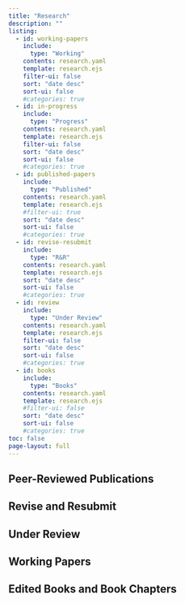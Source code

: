 ```yaml
---
title: "Research"
description: "" 
listing:
  - id: working-papers
    include: 
      type: "Working"
    contents: research.yaml
    template: research.ejs
    filter-ui: false
    sort: "date desc"
    sort-ui: false
    #categories: true
  - id: in-progress
    include: 
      type: "Progress"
    contents: research.yaml
    template: research.ejs
    filter-ui: false
    sort: "date desc"
    sort-ui: false
    #categories: true  
  - id: published-papers
    include: 
      type: "Published"
    contents: research.yaml
    template: research.ejs
    #filter-ui: true
    sort: "date desc" 
    sort-ui: false
    #categories: true
  - id: revise-resubmit
    include: 
      type: "R&R"
    contents: research.yaml
    template: research.ejs
    sort: "date desc" 
    sort-ui: false
    #categories: true
  - id: review
    include: 
      type: "Under Review"
    contents: research.yaml
    template: research.ejs
    filter-ui: false
    sort: "date desc"
    sort-ui: false
    #categories: true
  - id: books
    include: 
      type: "Books"
    contents: research.yaml
    template: research.ejs
    #filter-ui: false
    sort: "date desc"
    sort-ui: false
    #categories: true
toc: false    
page-layout: full
---
```


## Peer-Reviewed Publications

:::{#published-papers}
:::

## Revise and Resubmit

:::{#revise-resubmit}
:::

## Under Review

:::{#review}
:::

## Working Papers

:::{#working-papers}
:::

## Edited Books and Book Chapters

:::{#books}
:::







